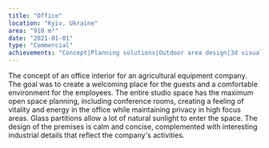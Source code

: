 ```yaml
---
title: "Office"
location: "Kyiv, Ukraine"
area: "910 m²"
date: "2021-01-01"
type: "Commercial"
achievements: "Concept|Planning solutions|Outdoor area design|3d visualization|Visual communication|Specification of materials and equipment"
---
```


The concept of an office interior for an agricultural equipment company.
The goal was to create a welcoming place for the guests and a comfortable environment for the employees.
The entire studio space has the maximum open space planning, including conference rooms, creating a feeling of vitality and energy in the office while maintaining privacy in high focus areas. Glass partitions allow a lot of natural sunlight to enter the space.
The design of the premises is calm and concise, complemented with interesting industrial details that reflect the company's activities.
